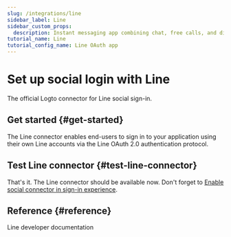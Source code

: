 ```yaml
---
slug: /integrations/line
sidebar_label: Line
sidebar_custom_props:
  description: Instant messaging app combining chat, free calls, and digital payments.
tutorial_name: Line
tutorial_config_name: Line OAuth app
---
```




# Set up social login with Line

The official Logto connector for Line social sign-in.

<GuideTip />

## Get started \{#get-started}

The Line connector enables end-users to sign in to your application using their own Line accounts via the Line OAuth 2.0 authentication protocol.

<Integration />

## Test Line connector \{#test-line-connector}

That's it. The Line connector should be available now. Don't forget to [Enable social connector in sign-in experience](/connectors/social-connectors/#enable-social-sign-in).

## Reference \{#reference}

<Url href="https://developers.line.biz/en/docs/line-login/overview/">
  Line developer documentation
</Url>

